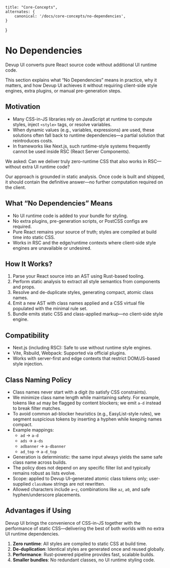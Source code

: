     title: "Core-Concepts",
    alternates: {
        canonical: '/docs/core-concepts/no-dependencies',
    }

}

# No Dependencies

Devup UI converts pure React source code without additional UI runtime code.

This section explains what “No Dependencies” means in practice, why it matters, and how Devup UI achieves it without requiring client-side style engines, extra plugins, or manual pre-generation steps.

## Motivation

- Many CSS-in-JS libraries rely on JavaScript at runtime to compute styles, inject `<style>` tags, or resolve variables.
- When dynamic values (e.g., variables, expressions) are used, these solutions often fall back to runtime dependencies—a partial solution that reintroduces costs.
- In frameworks like Next.js, such runtime-style systems frequently cannot be used inside RSC (React Server Components).

We asked: Can we deliver truly zero-runtime CSS that also works in RSC—without extra UI runtime code?

Our approach is grounded in static analysis. Once code is built and shipped, it should contain the definitive answer—no further computation required on the client.

## What “No Dependencies” Means

- No UI runtime code is added to your bundle for styling.
- No extra plugins, pre-generation scripts, or PostCSS configs are required.
- Pure React remains your source of truth; styles are compiled at build time into static CSS.
- Works in RSC and the edge/runtime contexts where client-side style engines are unavailable or undesired.

## How It Works?

1. Parse your React source into an AST using Rust-based tooling.
2. Perform static analysis to extract all style semantics from components and props.
3. Resolve and de-duplicate styles, generating compact, atomic class names.
4. Emit a new AST with class names applied and a CSS virtual file populated with the minimal rule set.
5. Bundle emits static CSS and class-applied markup—no client-side style engine.

## Compatibility

- Next.js (including RSC): Safe to use without runtime style engines.
- Vite, Rsbuild, Webpack: Supported via official plugins.
- Works with server-first and edge contexts that restrict DOM/JS-based style injection.

## Class Naming Policy

- Class names never start with a digit (to satisfy CSS constraints).
- We minimize class name length while maintaining safety.
  For example, tokens like `ad` may be flagged by content blockers; we emit `a-d` instead to break filter matches.
- To avoid common ad-blocker heuristics (e.g., EasyList-style rules), we segment suspicious tokens by inserting a hyphen while keeping names compact.
- Example mappings:
  - `ad` → `a-d`
  - `ads` → `a-ds`
  - `adbanner` → `a-dbanner`
  - `ad_top` → `a-d_top`
- Generation is deterministic: the same input always yields the same safe class name across builds.
- The policy does not depend on any specific filter list and typically remains robust as lists evolve.
- Scope: applied to Devup UI–generated atomic class tokens only; user-supplied `className` strings are not rewritten.
- Allowed characters include `a`–`z`, combinations like `az`, `a0`, and safe hyphen/underscore placements.

## Advantages if Using

Devup UI brings the convenience of CSS-in-JS together with the performance of static CSS—delivering the best of both worlds with no extra UI runtime dependencies.

1. **Zero runtime**: All styles are compiled to static CSS at build time.
2. **De-duplication**: Identical styles are generated once and reused globally.
3. **Performance**: Rust-powered pipeline provides fast, scalable builds.
4. **Smaller bundles**: No redundant classes, no UI runtime styling code.
